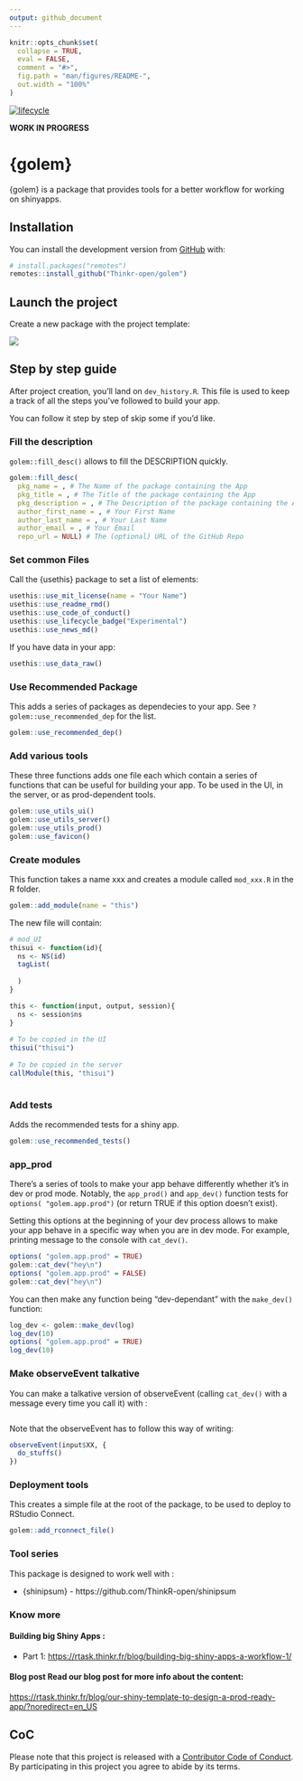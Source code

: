 ```yaml
---
output: github_document
---
```


<!-- README.md is generated from README.Rmd. Please edit that file -->

```r
knitr::opts_chunk$set(
  collapse = TRUE,
  eval = FALSE,
  comment = "#>",
  fig.path = "man/figures/README-",
  out.width = "100%"
)
```

[![lifecycle](https://img.shields.io/badge/lifecycle-experimental-orange.svg)](https://www.tidyverse.org/lifecycle/#experimental)

__WORK IN PROGRESS__

# {golem}

{golem} is a package that provides tools for a better workflow for working on shinyapps.

## Installation

You can install the development version from [GitHub](https://github.com/Thinkr-open/golem) with:

``` r
# install.packages("remotes")
remotes::install_github("Thinkr-open/golem")
```

## Launch the project

Create a new package with the project template: 

![](readme_figures/golemtemplate.png)

## Step by step guide 

After project creation, you'll land on `dev_history.R`. This file is used to keep a track of all the steps you've followed to build your app.

You can follow it step by step of skip some if you'd like.

### Fill the description

`golem::fill_desc()` allows to fill the DESCRIPTION quickly.

```r
golem::fill_desc(
  pkg_name = , # The Name of the package containing the App 
  pkg_title = , # The Title of the package containing the App 
  pkg_description = , # The Description of the package containing the App 
  author_first_name = , # Your First Name
  author_last_name = , # Your Last Name
  author_email = , # Your Email
  repo_url = NULL) # The (optional) URL of the GitHub Repo
```

### Set common Files 

Call the {usethis} package to set a list of elements:

```r
usethis::use_mit_license(name = "Your Name")
usethis::use_readme_rmd()
usethis::use_code_of_conduct()
usethis::use_lifecycle_badge("Experimental")
usethis::use_news_md()
```

If you have data in your app:

```r
usethis::use_data_raw()
```

### Use Recommended Package

This adds a series of packages as dependecies to your app. See `?golem::use_recommended_dep` for the list.

```r
golem::use_recommended_dep()
```

### Add various tools

These three functions adds one file each which contain a series of functions that can be useful for building your app. To be used in the UI, in the server, or as prod-dependent tools.

```r
golem::use_utils_ui()
golem::use_utils_server()
golem::use_utils_prod()
golem::use_favicon()
```

### Create modules 

This function takes a name xxx and creates a module called `mod_xxx.R` in the R folder. 

```r
golem::add_module(name = "this")
```

The new file will contain:

```r
# mod_UI
thisui <- function(id){
  ns <- NS(id)
  tagList(
  
  )
}

this <- function(input, output, session){
  ns <- session$ns
}
    
# To be copied in the UI
thisui("thisui")
    
# To be copied in the server
callModule(this, "thisui")
 
```

### Add tests

Adds the recommended tests for a shiny app.

```r
golem::use_recommended_tests()
```

### app_prod

There's a series of tools to make your app behave differently whether it's in dev or prod mode. Notably, the `app_prod()` and `app_dev()` function tests for `options( "golem.app.prod")` (or return TRUE if this option doesn't exist). 

Setting this options at the beginning of your dev process allows to make your app behave in a specific way when you are in dev mode. For example, printing message to the console with `cat_dev()`.

```r
options( "golem.app.prod" = TRUE)
golem::cat_dev("hey\n")
options( "golem.app.prod" = FALSE)
golem::cat_dev("hey\n")
```

You can then make any function being "dev-dependant" with the `make_dev()` function: 

```r
log_dev <- golem::make_dev(log)
log_dev(10)
options( "golem.app.prod" = TRUE)
log_dev(10)
```

### Make observeEvent talkative

You can make a talkative version of observeEvent (calling `cat_dev()` with a message every time you call it) with : 

```r

```

Note that the observeEvent has to follow this way of writing: 

```r
observeEvent(input$XX, {
  do_stuffs()
})
```



### Deployment tools 

This creates a simple file at the root of the package, to be used to deploy to RStudio Connect.

```r
golem::add_rconnect_file()
```

### Tool series 

This package is designed to work well with : 

- {shinipsum} - https://github.com/ThinkR-open/shinipsum

### Know more 

#### Building big Shiny Apps : 

- Part 1:  <https://rtask.thinkr.fr/blog/building-big-shiny-apps-a-workflow-1/>

#### Blog post Read our blog post for more info about the content: 

<https://rtask.thinkr.fr/blog/our-shiny-template-to-design-a-prod-ready-app/?noredirect=en_US>

## CoC 

Please note that this project is released with a [Contributor Code of Conduct](CODE_OF_CONDUCT.md).
By participating in this project you agree to abide by its terms.